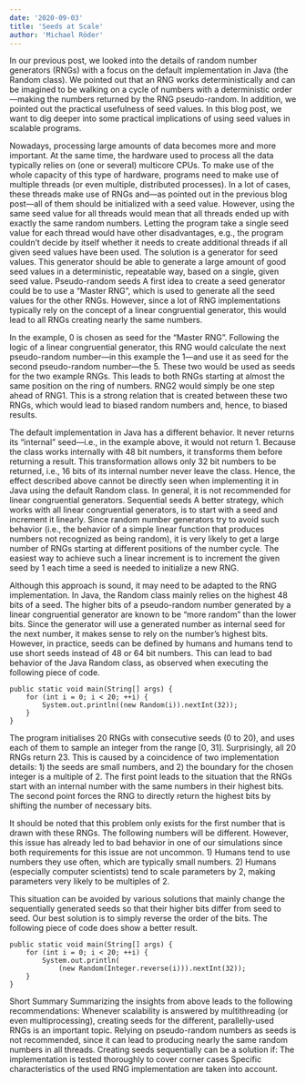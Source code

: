 ```yaml
---
date: '2020-09-03'
title: 'Seeds at Scale'
author: 'Michael Röder'
---
```


In our previous post, we looked into the details of random number generators (RNGs) with a focus on the default implementation in Java (the Random class). We pointed out that an RNG works deterministically and can be imagined to be walking on a cycle of numbers with a deterministic order—making the numbers returned by the RNG pseudo-random. In addition, we pointed out the practical usefulness of seed values. In this blog post, we want to dig deeper into some practical implications of using seed values in scalable programs.

Nowadays, processing large amounts of data becomes more and more important. At the same time, the hardware used to process all the data typically relies on (one or several) multicore CPUs. To make use of the whole capacity of this type of hardware, programs need to make use of multiple threads (or even multiple, distributed processes). In a lot of cases, these threads make use of RNGs and—as pointed out in the previous blog post—all of them should be initialized with a seed value. However, using the same seed value for all threads would mean that all threads ended up with exactly the same random numbers. Letting the program take a single seed value for each thread would have other disadvantages, e.g., the program couldn’t  decide by itself whether it needs to create additional threads if all given seed values have been used. The solution is a generator for seed values. This generator should be able to generate a large amount of good seed values in a deterministic, repeatable way, based on a single, given seed value.
Pseudo-random seeds
A first idea to create a seed generator could be to use a “Master RNG”, which is used to generate all the seed values for the other RNGs. However, since a lot of RNG implementations typically rely on the concept of a linear congruential generator, this would lead to all RNGs creating nearly the same numbers.

In the example, 0 is chosen as seed for the “Master RNG”. Following the logic of a linear congruential generator, this RNG would calculate the next pseudo-random number—in this example the 1—and use it as seed for the second pseudo-random number―the 5. These two would be used as seeds for the two example RNGs. This leads to both RNGs starting at almost the same position on the ring of numbers. RNG2 would simply be one step ahead of RNG1. This is a strong relation that is created between these two RNGs, which would lead to biased random numbers and, hence, to biased results. 

The default implementation in Java has a different behavior. It never returns its “internal” seed—i.e., in the example above, it would not return 1. Because the class works internally with 48 bit numbers, it transforms them before returning a result. This transformation allows only 32 bit numbers to be returned, i.e., 16 bits of its internal number never leave the class. Hence, the effect described above cannot be directly seen when implementing it in Java using the default Random class. In general, it is not recommended for linear congruential generators.
Sequential seeds
A better strategy, which works with all linear congruential generators, is to start with a seed and increment it linearly. Since random number generators try to avoid such behavior (i.e., the behavior of a simple linear function that produces numbers not recognized as being random), it is very likely to get a large number of RNGs starting at different positions of the number cycle. The easiest way to achieve such a linear increment is to increment the given seed by 1 each time a seed is needed to initialize a new RNG. 

Although this approach is sound, it may need to be adapted to the RNG implementation. In Java, the Random class mainly relies on the highest 48 bits of a seed. The higher bits of a pseudo-random number generated by a linear congruential generator are known to be “more random” than the lower bits. Since the generator will use a generated number as internal seed for the next number, it makes sense to rely on the number’s highest bits. However, in practice, seeds can be defined by humans and humans tend to use short seeds instead of 48 or 64 bit numbers. This can lead to bad behavior of the Java Random class, as observed when executing the following piece of code.

    public static void main(String[] args) {
        for (int i = 0; i < 20; ++i) {
            System.out.println((new Random(i)).nextInt(32));
        }
    }

The program initialises 20 RNGs with consecutive seeds (0 to 20), and uses each of them to sample an integer from the range [0, 31]. Surprisingly, all 20 RNGs return 23. This is caused by a coincidence of two implementation details: 1) the seeds are small numbers, and 2) the boundary for the chosen integer is a multiple of 2. The first point leads to the situation that the RNGs start with an internal number with the same numbers in their highest bits. The second point forces the RNG to directly return the highest bits by shifting the number of necessary bits. 

It should be noted that this problem only exists for the first number that is drawn with these RNGs. The following numbers will be different. However, this issue has already led to bad behavior in one of our simulations since both requirements for this issue are not uncommon. 1) Humans tend to use numbers they use often, which are typically small numbers. 2) Humans (especially computer scientists) tend to scale parameters by 2, making parameters very likely to be multiples of 2.

This situation can be avoided by various solutions that mainly change the sequentially generated seeds so that their higher bits differ from seed to seed. Our best solution is to simply reverse the order of the bits. The following piece of code does show a better result.

    public static void main(String[] args) {
        for (int i = 0; i < 20; ++i) {
            System.out.println(
                (new Random(Integer.reverse(i))).nextInt(32));
        }
    }

Short Summary
Summarizing the insights from above leads to the following recommendations:
Whenever scalability is answered by multithreading (or even multiprocessing), creating seeds for the different, parallelly-used RNGs is an important topic. 
Relying on pseudo-random numbers as seeds is not recommended, since it can lead to producing nearly the same random numbers in all threads.
Creating seeds sequentially can be a solution if:
The implementation is tested thoroughly to cover corner cases
Specific characteristics of the used RNG implementation are taken into account.

